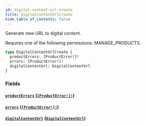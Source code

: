 ```yaml
---
id: digital-content-url-create
title: DigitalContentUrlCreate
hide_table_of_contents: false
---
```


Generate new URL to digital content.

Requires one of the following permissions: MANAGE_PRODUCTS.

```graphql
type DigitalContentUrlCreate {
  productErrors: [ProductError!]!
  errors: [ProductError!]!
  digitalContentUrl: DigitalContentUrl
}
```

### Fields

#### [`productErrors`](#) ([`[ProductError!]!`](../../../developer/api-reference/objects/product-error))

#### [`errors`](#) ([`[ProductError!]!`](../../../developer/api-reference/objects/product-error))

#### [`digitalContentUrl`](#) ([`DigitalContentUrl`](../../../developer/api-reference/objects/digital-content-url))
